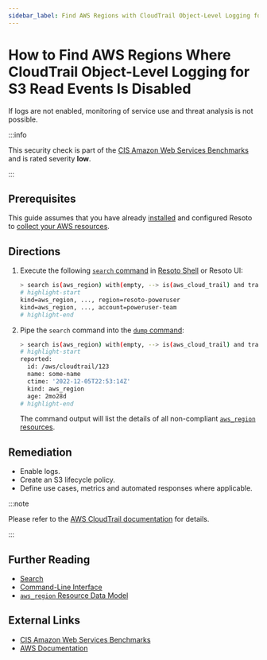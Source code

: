 ```yaml
---
sidebar_label: Find AWS Regions with CloudTrail Object-Level Logging for S3 Read Events Disabled
---
```


# How to Find AWS Regions Where CloudTrail Object-Level Logging for S3 Read Events Is Disabled

If logs are not enabled, monitoring of service use and threat analysis is not possible.

:::info

This security check is part of the [CIS Amazon Web Services Benchmarks](https://cisecurity.org/benchmark/amazon_web_services) and is rated severity **low**.

:::

## Prerequisites

This guide assumes that you have already [installed](../../../getting-started/install-resoto/index.mdx) and configured Resoto to [collect your AWS resources](../../../how-to-guides/data-sources/collect-aws-resource-data.mdx).

## Directions

1. Execute the following [`search` command](../../../reference/cli/search-commands/search.mdx) in [Resoto Shell](../../../reference/components/shell.mdx) or Resoto UI:

   ```bash
   > search is(aws_region) with(empty, --> is(aws_cloud_trail) and trail_has_custom_event_selectors=true and trail_event_selectors[*].field_selectors.eventCategory.equals[*]=Data and trail_event_selectors[*].field_selectors.`resources.type`.equals[*]=AWS::S3::Object and trail_event_selectors[*].field_selectors.readOnly.equals[*]!="true")
   # highlight-start
   ​kind=aws_region, ..., region=resoto-poweruser
   ​kind=aws_region, ..., account=poweruser-team
   # highlight-end
   ```

2. Pipe the `search` command into the [`dump` command](../../../reference/cli/format-commands/dump.mdx):

   ```bash
   > search is(aws_region) with(empty, --> is(aws_cloud_trail) and trail_has_custom_event_selectors=true and trail_event_selectors[*].field_selectors.eventCategory.equals[*]=Data and trail_event_selectors[*].field_selectors.`resources.type`.equals[*]=AWS::S3::Object and trail_event_selectors[*].field_selectors.readOnly.equals[*]!="true") | dump
   # highlight-start
   ​reported:
   ​  id: /aws/cloudtrail/123
   ​  name: some-name
   ​  ctime: '2022-12-05T22:53:14Z'
   ​  kind: aws_region
   ​  age: 2mo28d
   # highlight-end
   ```

   The command output will list the details of all non-compliant [`aws_region` resources](../../../reference/unified-data-model/aws.mdx#aws_region).

## Remediation

- Enable logs.
- Create an S3 lifecycle policy.
- Define use cases, metrics and automated responses where applicable.

:::note

Please refer to the [AWS CloudTrail documentation](https://docs.aws.amazon.com/AmazonS3/latest/userguide/enable-cloudtrail-logging-for-s3.html) for details.

:::

## Further Reading

- [Search](../../../reference/search/index.mdx)
- [Command-Line Interface](../../../reference/cli/index.mdx)
- [`aws_region` Resource Data Model](../../../reference/unified-data-model/aws.mdx#aws_region)

## External Links

- [CIS Amazon Web Services Benchmarks](https://cisecurity.org/benchmark/amazon_web_services)
- [AWS Documentation](https://docs.aws.amazon.com/AmazonS3/latest/userguide/enable-cloudtrail-logging-for-s3.html)
